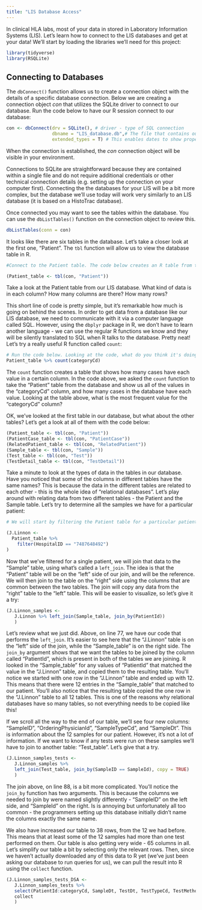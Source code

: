 ```yaml
---
title: "LIS Database Access"
---
```


In clinical HLA labs, most of your data in stored in Laboratory Information Systems (LIS). Let's learn how to connect to the LIS databases and get at your data! We'll start by loading the libraries we'll need for this project:

```r
library(tidyverse)
library(RSQLite)
```

## Connecting to Databases

The `dbConnect()` function allows us to create a connection object with the details of a specific database connection. Below we are creating a connection object *con* that utilizes the SQLite driver to connect to our database. Run the code below to have our R session connect to our database:

```r
con <- dbConnect(drv = SQLite(), # driver - type of SQL connection
                 dbname = "LIS_database.db",# The file that contains our database
                 extended_types = T) # This enables dates to show properly in our database.
```

When the connection is established, the *con* connection object will be visible in your environment.

Connections to SQLite are straightforward because they are contained within a single file and do not require additional credentials or other technical connection details (e.g. setting up the connection on your computer first). Connecting the the databases for your LIS will be a bit more complex, but the database we'll use today will work very similarly to an LIS database (it is based on a HistoTrac database). 

Once connected you may want to see the tables within the database. You can use the `dbListTables()` function on the connection object to review this.

```r
dbListTables(conn = con)
```

It looks like there are six tables in the database. Let's take a closer look at the first one, "Patient". The `tbl` function will allow us to view the database table in R.

```r
#Connect to the Patient table. The code below creates an R table from the "Patient" table in our database and assigns it to an object called "Patient_table". Note that by putting the entire piece of code in parentheses (), R will show us the results without having to use the `print()` function.

(Patient_table <- tbl(con, "Patient")) 
```

Take a look at the Patient table from our LIS database. What kind of data is in each column? How many columns are there? How many rows?

This short line of code is pretty simple, but it's remarkable how much is going on behind the scenes. In order to get data from a database like our LIS database, we need to communicate with it via a computer language called SQL. However, using the `dbplyr` package in R, we don't have to learn another language - we can use the regular R functions we know and they will be silently translated to SQL when R talks to the database. Pretty neat! Let's try a really useful R function called `count`:

```r
# Run the code below. Looking at the code, what do you think it's doing?
Patient_table %>% count(categoryCd)
```

The `count` function creates a table that shows how many cases have each value in a certain column. In the code above, we asked the `count` function to take the "Patient" table from the database and show us all of the values in the "categoryCd" column, and how many cases in the database have each value. Looking at the table above, what is the most frequent value for the "categoryCd" column?

OK, we've looked at the first table in our database, but what about the other tables? Let's get a look at all of them with the code below:

```r
(Patient_table <- tbl(con, "Patient")) 
(PatientCase_table <- tbl(con, "PatientCase")) 
(RelatedPatient_table <- tbl(con, "RelatedPatient")) 
(Sample_table <- tbl(con, "Sample")) 
(Test_table <- tbl(con, "Test")) 
(TestDetail_table <- tbl(con, "TestDetail")) 
```

Take a minute to look at the types of data in the tables in our database. Have you noticed that some of the columns in different tables have the same names? This is because the data in the different tables are related to each other - this is the whole idea of "relational databases". Let's play around with relating data from two different tables - the Patient and the Sample table. Let's try to determine all the samples we have for a particular patient:

```r
# We will start by filtering the Patient table for a particular patient:

(J.Linnon <- 
  Patient_table %>% 
    filter(HospitalID == "7487648492")
)
```

Now that we've filtered for a single patient, we will join that data to the "Sample" table, using what's called a `left_join`. The idea is that the "Patient" table will be on the "left" side of our join, and will be the reference. We will then join to the table on the "right" side using the columns that are common between the two tables. The join will copy any data from the "right" table to the "left" table. This will be easier to visualize, so let's give it a try:

```r
(J.Linnon_samples <- 
   J.Linnon %>% left_join(Sample_table, join_by(PatientId))
   )
```

Let's review what we just did. Above, on line 77, we have our code that performs the `left_join`. It's easier to see here that the "J.Linnon" table is on the "left" side of the join, while the "Sample_table" is on the right side. The `join_by` argument shows that we want the tables to be joined by the column called "PatientId", which is present in both of the tables we are joining.  R looked in the "Sample_table" for any values of "PatientId" that matched the value in the "J.Linnon" table, and copied them to the resulting table. You'll notice we started with one row in the "J.Linnon" table and ended up with 12. This means that there were 12 entries in the "Sample_table" that matched to our patient. You'll also notice that the resulting table copied the one row in the "J.Linnon" table to all 12 tables. This is one of the reasons why relational databases have so many tables, so not everything needs to be copied like this!

If we scroll all the way to the end of our table, we'll see four new columns: "SampleID", "OrderingPhysicianId", "SampleTypeCd", and "SampleDt". This is information about the 12 samples for our patient. However, it's not a lot of information. If we want to know if any tests were run on these samples we'll have to join to another table: "Test_table". Let's give that a try.

```r
(J.Linnon_samples_tests <- 
   J.Linnon_samples %>% 
   left_join(Test_table, join_by(SampleID == SampleId), copy = TRUE)
   )
```

The join above, on line 88, is a bit more complicated. You'll notice the `join_by` function has two arguments. This is because the columns we needed to join by were named slightly differently - "SampleID" on the left side, and "SampleId" on the right. Is is annoying but unfortunately all too common - the programmers setting up this database initially didn't name the columns exactly the same name. 

We also have increased our table to 38 rows, from the 12 we had before. This means that at least some of the 12 samples had more than one test performed on them. Our table is also getting very wide - 65 columns in all. Let's simplify our table a bit by selecting only the relevant rows. Then, since we haven't actually downloaded any of this data to R yet (we've just been asking our database to run queries for us), we can pull the result into R using the `collect` function.

```r
(J.Linnon_samples_tests_DSA <- 
   J.Linnon_samples_tests %>% 
   select(PatientId:categoryCd, SampleDt, TestDt, TestTypeCd, TestMethodCd, SpecificityTxt) %>%  # Selecting for the columns of interest
   collect
   )
```



